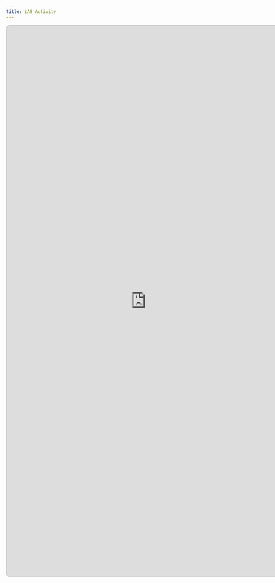 ```yaml
---
title: LAB Activity
---
```




<iframe src="https://v2-embednotion.com/206c4c79c5094dc2835b2fdc1f5358c2" style="width: 150%; height: 1500px; border: 2px solid #ccc; border-radius: 10px; padding: none;"></iframe>